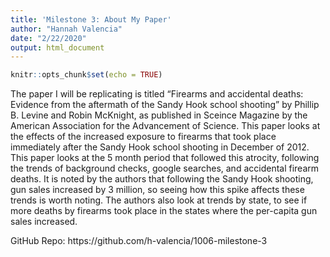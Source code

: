 ```yaml
---
title: 'Milestone 3: About My Paper'
author: "Hannah Valencia"
date: "2/22/2020"
output: html_document
---
```


```r
knitr::opts_chunk$set(echo = TRUE)
```

The paper I will be replicating is titled "Firearms and accidental deaths: Evidence from the aftermath of the Sandy Hook school shooting" by Phillip B. Levine and Robin McKnight, as published in Sceince Magazine by the American Association for the Advancement of Science. This paper looks at the effects of the increased exposure to firearms that took place immediately after the Sandy Hook school shooting in December of 2012. This paper looks at the 5 month period that followed this atrocity, following the trends of background checks, google searches, and accidental firearm deaths. It is noted by the authors that following the Sandy Hook shooting, gun sales increased by 3 million, so seeing how this spike affects these trends is worth noting. The authors also look at trends by state, to see if more deaths by firearms took place in the states where the per-capita gun sales increased.

GitHub Repo: https://github.com/h-valencia/1006-milestone-3

